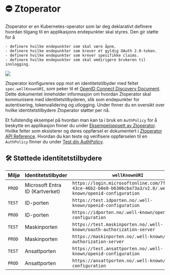 
# ⛔️ Ztoperator

<Columns> 
  <Column className='col--8'>
    Ztoperator er en Kubernetes-operator som lar deg deklarativt definere hvordan tilgang til en applikasjons endepunkter skal styres. Den gir støtte for å
    
    - definere hvilke endepunkter som skal være åpne.
    - definere hvilke endepunkter som krever et gyldig OAuth 2.0-token.
    - definere hvilke endepunkter som krever spesifikke claims.
    - definere hvilke endepunkter som skal omdirigere brukeren til innlogging.
  </Column>
  <Column className='text--center'>
    <img src={ZtoperatorLogo} style={{width: 300}} />
  </Column>
</Columns>

Ztoperator konfigureres opp mot en identitetstilbyder med feltet `spec.wellKnownURI`, som peker til et [OpenID Connect Discovery Document](https://openid.net/specs/openid-connect-discovery-1_0.html). Dette dokumentet inneholder informasjon om hvordan Ztoperator skal kommunisere med identitetstilbyderen, slik som endepunkter for autentisering, tokenvalidering og utlogging. 
Under finner du en oversikt over hvilke identitetstilbydere Ztoperator støtter per nå.

Et fullstendig eksempel på hvordan man kan ta i bruk en `AuthPolicy` for å beskytte en applikasjon finner du under [Eksempeloppsett av Ztoperator](01-ztoperator-example.mdx). Hvilke felter som eksisterer og deres oppførsel er dokumentert i [Ztoperator API Reference](02-ztoperator-api-docs.mdx).
Hvordan du kan teste og verifisere oppførselen til en `AuthPolicy` finner du under [Test din AuthPolicy](03-test-authpolicy.mdx).

## 🛠 Støttede identitetstilbydere

| Miljø | Identitetstilbyder | `wellKnownURI` |
| --- | --- | --- |
| `PROD` | Microsoft Entra ID (Kartverket) | `https://login.microsoftonline.com/7f74c8a2-43ce-46b2-b0e8-b6306cba73a3/v2.0/.well-known/openid-configuration` |
| `TEST` | ID-porten | `https://test.idporten.no/.well-known/openid-configuration` |
| `PROD` | ID-porten | `https://idporten.no/.well-known/openid-configuration` |
| `TEST` | Maskinporten | `https://test.maskinporten.no/.well-known/oauth-authorization-server` |
| `PROD` | Maskinporten | `https://maskinporten.no/.well-known/oauth-authorization-server` |
| `TEST` | Ansattporten | `https://test.ansattporten.no/.well-known/openid-configuration` |
| `PROD` | Ansattporten | `https://ansattporten.no/.well-known/openid-configuration` |
